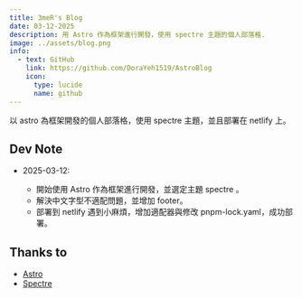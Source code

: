 ```yaml
---
title: 3meR's Blog
date: 03-12-2025
description: 用 Astro 作為框架進行開發，使用 spectre 主題的個人部落格.
image: ../assets/blog.png
info:
  - text: GitHub
    link: https://github.com/DoraYeh1519/AstroBlog
    icon:
      type: lucide
      name: github
---
```


以 astro 為框架開發的個人部落格，使用 spectre 主題，並且部署在 netlify 上。

## Dev Note
- 2025-03-12: 

  - 開始使用 Astro 作為框架進行開發，並選定主題 spectre 。  
  - 解決中文字型不適配問題，並增加 footer。  
  - 部署到 netlify 遇到小麻煩，增加適配器與修改 pnpm-lock.yaml，成功部署。

## Thanks to
- [Astro](https://astro.build/)
- [Spectre](https://github.com/louisescher/spectre)
